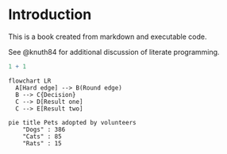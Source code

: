 # Introduction

This is a book created from markdown and executable code.

See @knuth84 for additional discussion of literate programming.

```r
1 + 1
```


```mermaid
flowchart LR
  A[Hard edge] --> B(Round edge)
  B --> C{Decision}
  C --> D[Result one]
  C --> E[Result two]
```



```mermaid
pie title Pets adopted by volunteers
    "Dogs" : 386
    "Cats" : 85
    "Rats" : 15
```
